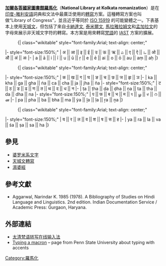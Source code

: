 '''[[加爾各答國家圖書館|加爾各答國家圖書館]][[羅馬化|羅馬化]]'''（'''National Library at Kolkata romanization'''）是在[[印度-雅利安語支|印度-雅利安語]]詞典和文法中最廣泛使用的[[轉寫|轉寫]]方案。這種轉寫方案也叫做“Library of Congress”，並且近乎等同於 [[ISO_15919|ISO 15919]] 的可能變體之一。下表基本上使用[[天城文|天城文]]，但包括了來自[[卡納達文|卡納達文]], [[泰米爾文|泰米爾文]], [[馬拉雅拉姆文|馬拉雅拉姆文]]和[[孟加拉文|孟加拉文]]的字母來展示非天城文字符的轉寫。本方案是用來轉寫[[梵語|梵語]]的 [[IAST|IAST]] 方案的擴展。

:{| class="wikitable" style="font-family:Arial; text-align: center;"
|- style="font-size:150%;"
| अ || आ || इ || ई || उ || ऊ || ऋ || ಎ || ए || ऐ || ಒ || ओ || औ || अं || अः
|-
| a || ā || i || ī || u || ū || ṛ || e || ē || ai || o || ō || au || aṃ || aḥ
|}
:{| class="wikitable" style="font-family:Arial; text-align: center;"
|- style="font-size:150%;"
| क || ख || ग || घ || ङ || च || छ || ज || झ || ञ
|-
| ka || kha || ga || gha || ṅa || ca || cha || ja || jha || ña
|- style="font-size:150%;"
| ट || ठ || ड || ढ || ण || त || थ || द || ध || न
|- 
| ṭa || ṭha || ḍa || ḍha || ṇa || ta || tha || da || dha || na
|- style="font-size:150%;"
| प || फ || ब || भ || म || য || ழ || ಳ || റ || ன
|-
| pa || pha || ba || bha || ma || ẏa || ḻa || ḷa || ṟa || ṉa
|}
:{| class="wikitable" style="font-family:Arial; text-align: center;"
|- style="font-size:150%;"
| य || र || ल || व || श || ष || स || ह
|-
| ya || ra || la || va || śa || ṣa || sa || ha
|}

== 參見 ==
*[[婆罗米系文字|婆罗米系文字]]
* [[天城文轉寫|天城文轉寫]]
* [[濕婆經|濕婆經]]

==參考文獻==
{{refbegin}}
* Aggarwal, Narindar K. 1985 (1978). A Bibliography of Studies on Hindi Language and Linguistics. 2nd edition. Indian Documentation Service / Academic Press: Gurgaon, Haryana.
{{refend}}

==外部連結==
* [https://web.archive.org/web/20150926021035/http://abkai.net/core/zh/online-keyboard/online-keyboard-iast/ 太清梵语转写在线输入法]
* [http://www.personal.psu.edu/ejp10/psu/gotunicode/macron.html Typing a macron]{{Wayback|url=http://www.personal.psu.edu/ejp10/psu/gotunicode/macron.html |date=20120926105444 }} – page from Penn State University about typing with accents

[[Category:羅馬化|Category:羅馬化]]